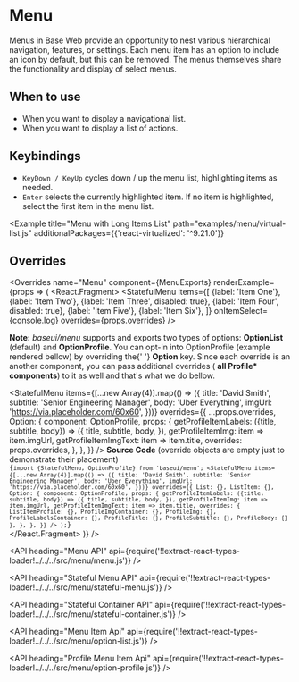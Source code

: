 <!--
Copyright (c) 2018 Uber Technologies, Inc.

This source code is licensed under the MIT license found in the
LICENSE file in the root directory of this source tree.
-->





# Menu

Menus in Base Web provide an opportunity to nest various hierarchical navigation, features, or
settings. Each menu item has an option to include an icon by default, but this can be removed.
The menus themselves share the functionality and display of select menus.

## When to use

- When you want to display a navigational list.
- When you want to display a list of actions.

## Keybindings

- `KeyDown / KeyUp` cycles down / up the menu list, highlighting items as needed.
- `Enter` selects the currently highlighted item. If no item is highlighted, select the first item in the menu list.

<Example title="Menu Basic Usage" path="examples/menu/basic.js">
  <Basic />
</Example>

<Example title="Menu with Compact Menu Items" path="examples/menu/compact.js">
  <Compact />
</Example>

<Example title="Menu with Profile Menu" path="examples/menu/profile.js">
  <Profile />
</Example>

<Example title="Menu Stateful example" path="examples/menu/stateful.js">
  <Stateful />
</Example>

<Example title="Menu with Child Menu" path="examples/menu/child.js">
  <Child />
</Example>

<Example
  title="Menu with Long Items List"
  path="examples/menu/virtual-list.js"
  additionalPackages={{'react-virtualized': '^9.21.0'}}
>
  <VirtualList />
</Example>

## Overrides

<Overrides
  name="Menu"
  component={MenuExports}
  renderExample={props => (
    <React.Fragment>
      <Block marginBottom="scale600">
        <StatefulMenu
          items={[
            {label: 'Item One'},
            {label: 'Item Two'},
            {label: 'Item Three', disabled: true},
            {label: 'Item Four', disabled: true},
            {label: 'Item Five'},
            {label: 'Item Six'},
          ]}
          onItemSelect={console.log}
          overrides={props.overrides}
        />
      </Block>
      <p>
        <b>Note:</b> <i>baseui/menu</i> supports and exports two types of
        options: <b>OptionList</b> (default) and <b>OptionProfile</b>. You can
        opt-in into OptionProfile (example rendered bellow) by overriding the{' '}
        <strong>Option</strong> key. Since each override is an another
        component, you can pass additional overrides (
        <strong>all Profile* components</strong>) to it as well and that's what
        we do bellow.
      </p>
      <StatefulMenu
        items={[...new Array(4)].map(() => ({
          title: 'David Smith',
          subtitle: 'Senior Engineering Manager',
          body: 'Uber Everything',
          imgUrl: 'https://via.placeholder.com/60x60',
        }))}
        overrides={{
          ...props.overrides,
          Option: {
            component: OptionProfile,
            props: {
              getProfileItemLabels: ({title, subtitle, body}) => ({
                title,
                subtitle,
                body,
              }),
              getProfileItemImg: item => item.imgUrl,
              getProfileItemImgText: item => item.title,
              overrides: props.overrides,
            },
          },
        }}
      />
      <Block marginTop="scale600" marginBottom="scale600">
        <strong>Source Code</strong> (override objects are empty just to
        demonstrate their placement)
      </Block>
      <Code>
        {`import {StatefulMenu, OptionProfile} from 'baseui/menu';
  <StatefulMenu
    items={[...new Array(4)].map(() => ({
      title: 'David Smith',
      subtitle: 'Senior Engineering Manager',
      body: 'Uber Everything',
      imgUrl: 'https://via.placeholder.com/60x60',
    }))}
    overrides={{
      List: {},
      ListItem: {},
      Option: {
        component: OptionProfile,
        props: {
          getProfileItemLabels: ({title, subtitle, body}) => ({
            title,
            subtitle,
            body,
          }),
          getProfileItemImg: item => item.imgUrl,
          getProfileItemImgText: item => item.title,
          overrides: {
            ListItemProfile: {},
            ProfileImgContainer: {},
            ProfileImg: {},
            ProfileLabelsContainer: {},
            ProfileTitle: {},
            ProfileSubtitle: {},
            ProfileBody: {}
          },
        },
      },
    }}
  />
);`}
      </Code>
    </React.Fragment>
  )}
/>

<API
  heading="Menu API"
  api={require('!!extract-react-types-loader!../../../src/menu/menu.js')}
/>

<API
  heading="Stateful Menu API"
  api={require('!!extract-react-types-loader!../../../src/menu/stateful-menu.js')}
/>

<API
  heading="Stateful Container API"
  api={require('!!extract-react-types-loader!../../../src/menu/stateful-container.js')}
/>

<API
  heading="Menu Item Api"
  api={require('!!extract-react-types-loader!../../../src/menu/option-list.js')}
/>

<API
  heading="Profile Menu Item Api"
  api={require('!!extract-react-types-loader!../../../src/menu/option-profile.js')}
/>
